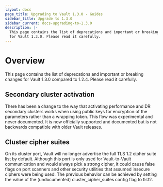 ```yaml
---
layout: docs
page_title: Upgrading to Vault 1.3.0 - Guides
sidebar_title: Upgrade to 1.3.0
sidebar_current: docs-upgrading-to-1.3.0
description: |-
  This page contains the list of deprecations and important or breaking changes
  for Vault 1.3.0. Please read it carefully.
---
```


# Overview

This page contains the list of deprecations and important or breaking changes
for Vault 1.3.0 compared to 1.2.4. Please read it carefully.

## Secondary cluster activation 

There has been a change to the way that activating performance and DR secondary
clusters works when using public keys for encryption of the parameters rather
than a wrapping token. This flow was experimental and never documented. It is
now officially supported and documented but is not backwards compatible with
older Vault releases.

## Cluster cipher suites 

On its cluster port, Vault will no longer advertise the full TLS 1.2 cipher
suite list by default. Although this port is only used for Vault-to-Vault
communication and would always pick a strong cipher, it could cause false flags
on port scanners and other security utilities that assumed insecure ciphers were
being used. The previous behavior can be achieved by setting the value of the
(undocumented) cluster_cipher_suites config flag to tls12.
